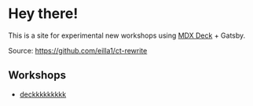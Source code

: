 # Hey there!

This is a site for experimental new workshops using [MDX Deck](https://github.com/jxnblk/mdx-deck) + Gatsby.

Source: <https://github.com/eilla1/ct-rewrite>

## Workshops

- [deckkkkkkkkk](/deck)

